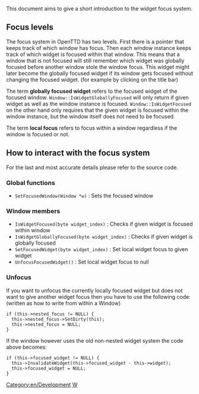 {{en/DevDoc}}

This document aims to give a short introduction to the widget focus system. 

== Focus levels ==
The focus system in OpenTTD has two levels. First there is a pointer that keeps track of which window has focus. Then each window instance keeps track of which widget is focused within that window. This means that a window that is not focused will still remember which widget was globally focused before another window stole the window focus. This widget might later become the globally focused widget if its window gets focused without changing the focused widget. (for example by clicking on the title bar)

The term '''globally focused widget''' refers to the focused widget of the focused window. <code>Window::IsWidgetGloballyFocused</code> will only return if given widget as well as the window instance is focused. <code>Window::IsWidgetFocused</code> on the other hand only requires that the given widget is focused within the window instance, but the window itself does not need to be focused.

The term '''local focus''' refers to focus within a window regardless if the window is focused or not.

== How to interact with the focus system ==
For the last and most accurate details please refer to the source code.

=== Global functions ===
* <code>SetFocusedWindow(Window *w)</code> : Sets the focused window

=== Window members ===
* <code>IsWidgetFocused(byte widget_index)</code> : Checks if given widget is focused within window
* <code>IsWidgetGloballyFocused(byte widget_index)</code> : Checks if given widget is globally focused
* <code>SetFocusedWidget(byte widget_index)</code> : Set local widget focus to given widget
* <code>UnfocusFocusedWidget()</code> : Set local widget focus to null

=== Unfocus ===
If you want to unfocus the currently locally focused widget but does not want to give another widget focus then you have to use the following code: (written as how to write from within a Window)
 if (this->nested_focus != NULL) {
   this->nested_focus->SetDirty(this);
   this->nested_focus = NULL;
 }


If the window however uses the old non-nested widget system the code above becomes:
 if (this->focused_widget != NULL) {
   this->InvalidateWidget(this->focused_widget - this->widget);
   this->focused_widget = NULL;
 }

[[Category:en/Development]]
[[Category:en/OpenTTDDevBlackBook|W]]